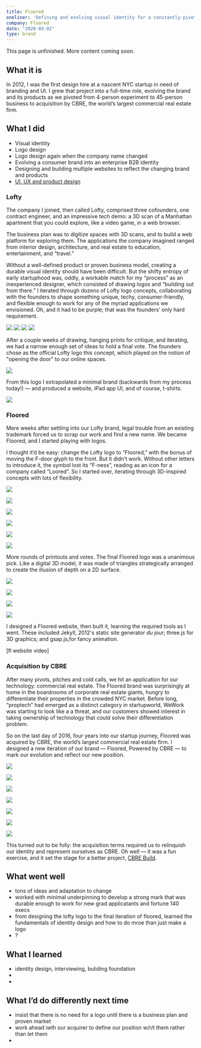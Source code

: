 ```yaml
---
title: Floored
oneliner: 'Defining and evolving visual identity for a constantly-pivoting startup that brought online 3D to the world of enterprise commercial real estate'
company: Floored
date: "2020-03-02"
type: brand
---
```


<p className="bigText">This page is unfinished. More content coming soon.</p>

## What it is

<p className="bigText"> In 2012, I was the first design hire at a nascent NYC startup in need of branding and UI. I grew that project into a full-time role, evolving the brand and its products as we pivoted from 4-person experiment to 45-person business to acquisition by CBRE, the world’s largest commercial real estate firm.</p>

## What I did

<TagList className="compact">

- Visual identity
- Logo design
- Logo design again when the company name changed
- Evolving a consumer brand into an enterprise B2B identity
- Designing and building multiple websites to reflect the changing brand and products
- [UI, UX and product design](/floored-ui)

</TagList>

### Lofty

<p className="bigText">The company I joined, then called Lofty, comprised three cofounders, one contract engineer, and an impressive tech demo: a 3D scan of a Manhattan apartment that you could explore, like a video game, in a web browser.</p>

The business plan was to digitize spaces with 3D scans, and to build a web platform for exploring them. The applications the company imagined ranged from interior design, architecture, and real estate to education, entertainment, and “travel.” 

Without a well-defined product or proven business model, creating a durable visual identity should have been difficult. But the shifty entropy of early startuphood was, oddly, a workable match for my “process” as an inexperienced designer, which consisted of drawing logos and “building out from there.” I iterated through dozens of Lofty logo concepts, collaborating with the founders to shape something unique, techy, consumer-friendly, and flexible enough to work for any of the myriad applications we envisioned. Oh, and it had to be purple; that was the founders’ only hard requirement.

![](https://firebasestorage.googleapis.com/v0/b/firescript-577a2.appspot.com/o/imgs%2Fapp%2Fjakezien%2Fxrz0VTJhRA.png?alt=media&token=7bc2fbc7-5c8e-4ffa-a9ab-47e9072ee07f)
![](https://firebasestorage.googleapis.com/v0/b/firescript-577a2.appspot.com/o/imgs%2Fapp%2Fjakezien%2FPjvp8QJ1JM.png?alt=media&token=18fdb2d9-56ae-4061-8889-4bf3ef5d1f21)
![](https://firebasestorage.googleapis.com/v0/b/firescript-577a2.appspot.com/o/imgs%2Fapp%2Fjakezien%2FudOFSaWGEp.png?alt=media&token=6657c29b-8ead-4649-85e4-9bf039f86baa)
![](https://firebasestorage.googleapis.com/v0/b/firescript-577a2.appspot.com/o/imgs%2Fapp%2Fjakezien%2FO_kMplWOVn.png?alt=media&token=935c66b8-eff7-451b-9df2-5f5b919c6cc3)

After a couple weeks of drawing, hanging prints for critique, and iterating, we had a narrow enough set of ideas to hold a final vote. The founders chose as the official Lofty logo this concept, which played on the notion of "opening the door" to our online spaces.

![](https://firebasestorage.googleapis.com/v0/b/firescript-577a2.appspot.com/o/imgs%2Fapp%2Fjakezien%2FHsd_66n8iI.png?alt=media&token=9faf1003-14f9-4584-964d-cb3312ca3e0c)

From this logo I extrapolated a minimal brand (backwards from my process today!) — and produced a website, iPad app UI, and of course, t-shirts.

![](https://firebasestorage.googleapis.com/v0/b/firescript-577a2.appspot.com/o/imgs%2Fapp%2Fjakezien%2Fv3J-slC73Y.jpg?alt=media&token=afe42c05-f6f5-44c8-bd39-bca00342d0d6)


### Floored

<p className="bigText">Mere weeks after settling into our Lofty brand, legal trouble from an existing trademark forced us to scrap our work and find a new name. We became Floored, and I started playing with logos.</p>

I thought it’d be easy: change the Lofty logo to “Floored,” with the bonus of moving the F-door glyph to the front. But it didn’t work. Without other letters to introduce it, the symbol lost its “F-ness”, reading as an icon for a company called “Loored”. So I started over, iterating through 3D-inspired concepts with lots of flexibility.

![](https://firebasestorage.googleapis.com/v0/b/firescript-577a2.appspot.com/o/imgs%2Fapp%2Fjakezien%2Fe21o1pi-5W.png?alt=media&token=9e65d14b-213f-43fe-bd30-b43a6f8c74a7)

![](https://firebasestorage.googleapis.com/v0/b/firescript-577a2.appspot.com/o/imgs%2Fapp%2Fjakezien%2FrKwlO5O6l0.png?alt=media&token=eb72f254-7104-4ef8-b2b2-678ad28cdd6d)

![](https://firebasestorage.googleapis.com/v0/b/firescript-577a2.appspot.com/o/imgs%2Fapp%2Fjakezien%2FGictlOgvSq.png?alt=media&token=e85ea91f-c605-4ff5-8b38-cca5e8529380)

![](https://firebasestorage.googleapis.com/v0/b/firescript-577a2.appspot.com/o/imgs%2Fapp%2Fjakezien%2FcsKwwTno6_.png?alt=media&token=15c9dd0c-ff55-475a-b225-d6298baaf494)

![](https://firebasestorage.googleapis.com/v0/b/firescript-577a2.appspot.com/o/imgs%2Fapp%2Fjakezien%2FfKv8PD-Cpu.png?alt=media&token=49bb2029-dc84-405a-9348-5455851802c2)

![](https://firebasestorage.googleapis.com/v0/b/firescript-577a2.appspot.com/o/imgs%2Fapp%2Fjakezien%2FtGKQuJ4KCG.png?alt=media&token=e9d48ffc-1535-4275-9295-15e2061257df)

More rounds of printouts and votes. The final Floored logo was a unanimous pick. Like a digital 3D model, it was made of triangles strategically arranged to create the illusion of depth on a 2D surface. 

![](https://firebasestorage.googleapis.com/v0/b/firescript-577a2.appspot.com/o/imgs%2Fapp%2Fjakezien%2FTvT6Zpi18C.png?alt=media&token=1e0b6484-4ab3-4863-b838-d71263c6cd46)

![](https://firebasestorage.googleapis.com/v0/b/firescript-577a2.appspot.com/o/imgs%2Fapp%2Fjakezien%2FZ0zyQpPggk.png?alt=media&token=2d081861-2979-4721-bc6f-d9d2da7a5311)

![](https://firebasestorage.googleapis.com/v0/b/firescript-577a2.appspot.com/o/imgs%2Fapp%2Fjakezien%2FIPIR5vhVLO.png?alt=media&token=26931e88-2670-4b51-a1d0-9390ed0cc568)

![](https://firebasestorage.googleapis.com/v0/b/firescript-577a2.appspot.com/o/imgs%2Fapp%2Fjakezien%2FIdXx022cSd.png?alt=media&token=2cfa5fb2-39ea-44fd-99b1-7042ff52c71b)
    
I designed a Floored website, then built it, learning the required tools as I went. These included Jekyll, 2012's static site generator _du jour_; three.js for 3D graphics; and gsap.js,for fancy animation.

[fl website video]

### Acquisition by CBRE
After many pivots, pitches and cold calls, we hit an application for our technology: commercial real estate. The Floored brand was surprisingly at home in the boardrooms of corporate real estate giants, hungry to differentiate their properties in the crowded NYC market. Before long, “proptech” had emerged as a distinct category in startupworld, WeWork was starting to look like a a threat, and our customers showed interest in taking ownership of technology that could solve their differentiation problem. 

So on the last day of 2016, four years into our startup journey, Floored was acquired by CBRE, the world’s largest commercial real estate firm. I designed a new iteration of our brand — Floored, Powered by CBRE — to mark our evolution and reflect our new position. 

![](https://firebasestorage.googleapis.com/v0/b/firescript-577a2.appspot.com/o/imgs%2Fapp%2Fjakezien%2Fvy4_-Gze6v.png?alt=media&token=74e01907-2182-46e2-8f31-d77568bbd810)

![](https://firebasestorage.googleapis.com/v0/b/firescript-577a2.appspot.com/o/imgs%2Fapp%2Fjakezien%2FSN4mzQZnXq.png?alt=media&token=268d1b4a-a064-4afc-8d3d-7bd803a8c933)

![](https://firebasestorage.googleapis.com/v0/b/firescript-577a2.appspot.com/o/imgs%2Fapp%2Fjakezien%2FMSo7E0ZbaF.png?alt=media&token=f5871739-6b5a-4d4a-838d-e3c1f07807ba)

![](https://firebasestorage.googleapis.com/v0/b/firescript-577a2.appspot.com/o/imgs%2Fapp%2Fjakezien%2F6Z-3kCSUx0.png?alt=media&token=f9f4a487-987d-4599-a666-170228e8be19)

![](https://firebasestorage.googleapis.com/v0/b/firescript-577a2.appspot.com/o/imgs%2Fapp%2Fjakezien%2Fx_ZVnych28.png?alt=media&token=4c7c4c0a-b99f-4f02-ad67-fdab645515ac)

![](https://firebasestorage.googleapis.com/v0/b/firescript-577a2.appspot.com/o/imgs%2Fapp%2Fjakezien%2FMA726cmJFq.png?alt=media&token=2229172c-c22e-4ee9-bfc0-27135fad28fa)

![](https://firebasestorage.googleapis.com/v0/b/firescript-577a2.appspot.com/o/imgs%2Fapp%2Fjakezien%2FECJb2s2cNf.png?alt=media&token=93f18330-ee38-4ceb-84a2-358d9818006c)

This turned out to be folly: the acquisition terms required us to relinquish our identity and represent ourselves as CBRE. Oh well — it was a fun exercise, and it set the stage for a better project, [CBRE Build](/work/cbre-build). 

## What went well
- tons of ideas and adaptation to change
- worked with minimal underpinning to develop a strong mark that was durable enough to work for new grad applicatants and fortune 140 execs 
- from designing the lofty logo to the final iteration of floored, learned the fundamentals of identity design and how to do mroe than just make a logo
- ?

## What I learned
- identity design, interviewing, buliding foundation
- 
- 

## What I’d do differently next time
- insist that there is no need for a logo until there is a business plan and proven market
- work ahead iwth our acquirer to define our position w/r/t them rather than let them 
-
